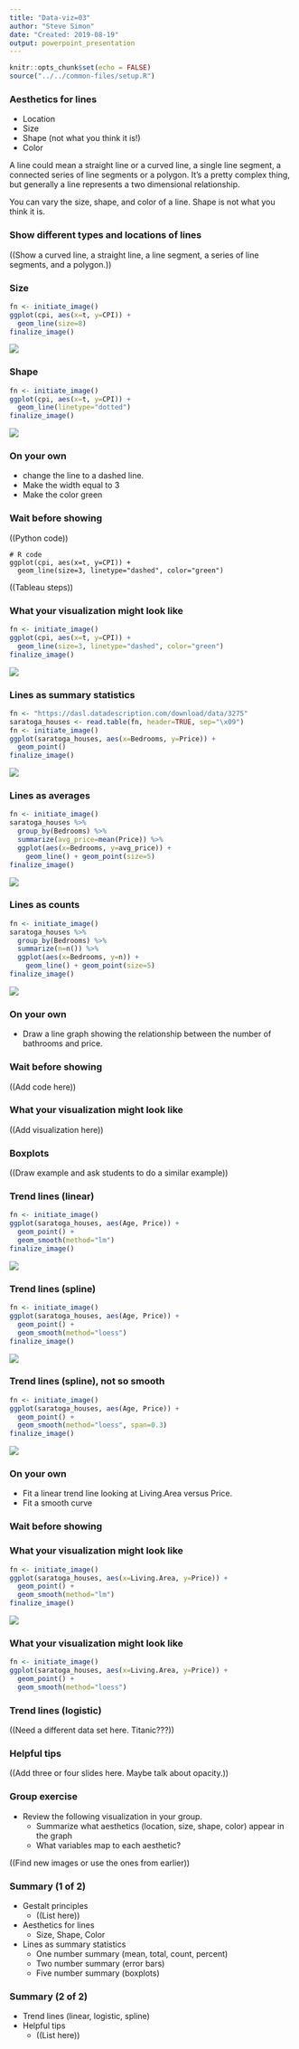 ```yaml
---
title: "Data-viz=03"
author: "Steve Simon"
date: "Created: 2019-08-19"
output: powerpoint_presentation
---
```


```r
knitr::opts_chunk$set(echo = FALSE)
source("../../common-files/setup.R")
```

### Aesthetics for lines
+ Location
+ Size
+ Shape (not what you think it is!)
+ Color

<div class="notes">

A line could mean a straight line or a curved line, a single line segment, a connected series of line segments or a polygon. It's a pretty complex thing, but generally a line represents a two dimensional relationship.

You can vary the size, shape, and color of a line. Shape is not what you think it is.

</div>

### Show different types and locations of lines

((Show a curved line, a straight line, a line segment, a series of line segments, and a polygon.))

### Size

```r
fn <- initiate_image()
ggplot(cpi, aes(x=t, y=CPI)) +
  geom_line(size=8)
finalize_image()
```

![](../images/`r fn`.png)

<div class="notes">



</div>

### Shape

```r
fn <- initiate_image()
ggplot(cpi, aes(x=t, y=CPI)) +
  geom_line(linetype="dotted")
finalize_image()
```

![](../images/`r fn`.png)

<div class="notes">



</div>

### On your own
+ change the line to a dashed line.
+ Make the width equal to 3
+ Make the color green

### Wait before showing

((Python code))

```{}
# R code
ggplot(cpi, aes(x=t, y=CPI)) +
  geom_line(size=3, linetype="dashed", color="green")
```

((Tableau steps))

### What your visualization might look like

```r
fn <- initiate_image()
ggplot(cpi, aes(x=t, y=CPI)) +
  geom_line(size=3, linetype="dashed", color="green")
finalize_image()
```

![](../images/`r fn`.png)

<div class="notes">



</div>


### Lines as summary statistics

```r
fn <- "https://dasl.datadescription.com/download/data/3275"
saratoga_houses <- read.table(fn, header=TRUE, sep="\x09")
fn <- initiate_image()
ggplot(saratoga_houses, aes(x=Bedrooms, y=Price)) +
  geom_point()
finalize_image()
```

![](../images/`r fn`.png)

<div class="notes">



</div>

### Lines as averages

```r
fn <- initiate_image()
saratoga_houses %>%
  group_by(Bedrooms) %>%
  summarize(avg_price=mean(Price)) %>%
  ggplot(aes(x=Bedrooms, y=avg_price)) +
    geom_line() + geom_point(size=5)
finalize_image()
```

![](../images/`r fn`.png)

<div class="notes">



</div>

### Lines as counts

```r
fn <- initiate_image()
saratoga_houses %>%
  group_by(Bedrooms) %>%
  summarize(n=n()) %>%
  ggplot(aes(x=Bedrooms, y=n)) +
    geom_line() + geom_point(size=5)
finalize_image()
```

![](../images/`r fn`.png)

<div class="notes">



</div>

### On your own
+ Draw a line graph showing the relationship between the number of bathrooms and price.

### Wait before showing

((Add code here))

### What your visualization might look like

((Add visualization here))

### Boxplots

((Draw example and ask students to do a similar example))

### Trend lines (linear)

```r
fn <- initiate_image()
ggplot(saratoga_houses, aes(Age, Price)) +
  geom_point() +
  geom_smooth(method="lm")
finalize_image()
```

![](../images/`r fn`.png)

<div class="notes">



</div>

### Trend lines (spline)

```r
fn <- initiate_image()
ggplot(saratoga_houses, aes(Age, Price)) +
  geom_point() +
  geom_smooth(method="loess")
finalize_image()
```

![](../images/`r fn`.png)

<div class="notes">



</div>

### Trend lines (spline), not so smooth

```r
fn <- initiate_image()
ggplot(saratoga_houses, aes(Age, Price)) +
  geom_point() +
  geom_smooth(method="loess", span=0.3)
finalize_image()
```

![](../images/`r fn`.png)

<div class="notes">



</div>

### On your own
+ Fit a linear trend line looking at Living.Area versus Price.
+ Fit a smooth curve

### Wait before showing

### What your visualization might look like

```r
fn <- initiate_image()
ggplot(saratoga_houses, aes(x=Living.Area, y=Price)) +
  geom_point() +
  geom_smooth(method="lm")
finalize_image()
```

![](../images/`r fn`.png)

<div class="notes">



</div>


### What your visualization might look like

```r
fn <- initiate_image()
ggplot(saratoga_houses, aes(x=Living.Area, y=Price)) +
  geom_point() +
  geom_smooth(method="loess")
```


### Trend lines (logistic)

((Need a different data set here. Titanic???))

### Helpful tips

((Add three or four slides here. Maybe talk about opacity.))

### Group exercise

+ Review the following visualization in your group.
  + Summarize what aesthetics (location, size, shape, color) appear in the graph
  + What variables map to each aesthetic?

((Find new images or use the ones from earlier))

### Summary (1 of 2)
+ Gestalt principles
  + ((List here))
+ Aesthetics for lines
  + Size, Shape, Color
+ Lines as summary statistics
  + One number summary (mean, total, count, percent)
  + Two number summary (error bars)
  + Five number summary (boxplots)
  
### Summary (2 of 2)
+ Trend lines (linear, logistic, spline)
+ Helpful tips
  + ((List here))